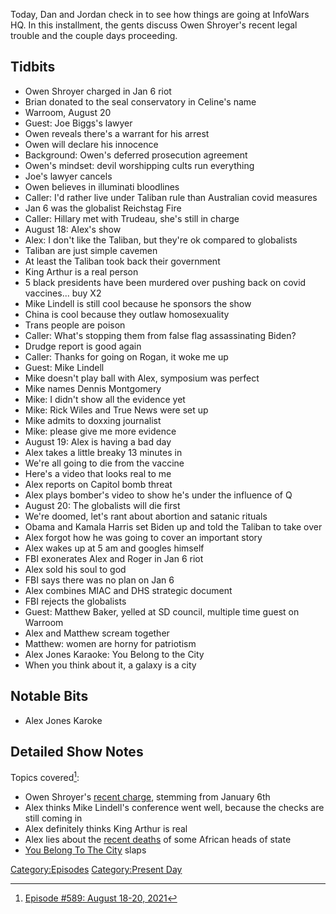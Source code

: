 {{DEFAULTSORT:
    #_EPISODE_0589:August 18-20, 2021
}}{{Episode
    | title             = August 18-20, 2021
    | caption           = Listen to this episode on [https://knowledgefight.libsyn.com/589-august-18-20-2021 Libsyn] [https://open.spotify.com/episode/4Sv8fGDxnB1NlwDB7doA0K Spotify]
    | episodeNumber     = 589
    | length            = 01:51:13
    | airDate           = August 23, 2021
    | coverageStartDate = August 18, 2021
    | coverageEndDate   = August 20, 2021
    | episodeType       = [[:Category:Present Day|Present Day]]
    | appearance        = [[Owen Shroyer]], [[Joe Biggs's lawyer]], [[Hillary Clinton]], [[Justin Trudeau]], [[King Arthur]], [[Mike Lindell]], [[Dennis Montgomery]], [[Rich Wiles]], [[Obama]], [[Kamala Harris]], [[Roger Stone]], [[Matthew Baker]]
    | oocDrop           = *Send in the clowns* Jose in Florida, you're on
    | previousEpisode   = [[588: August 15, 2021]]
    | nextEpisode       = [[590: August 24, 2021]]
}}

{{Stub}}

Today, Dan and Jordan check in to see how things are going at InfoWars HQ. In this installment, the gents discuss Owen Shroyer's recent legal trouble and the couple days proceeding.

==Tidbits==

*Owen Shroyer charged in Jan 6 riot
*Brian donated to the seal conservatory in Celine's name
*Warroom, August 20
*Guest: Joe Biggs's lawyer
*Owen reveals there's a warrant for his arrest
*Owen will declare his innocence
*Background: Owen's deferred prosecution agreement
*Owen's mindset: devil worshipping cults run everything
*Joe's lawyer cancels
*Owen believes in illuminati bloodlines
*Caller: I'd rather live under Taliban rule than Australian covid measures
*Jan 6 was the globalist Reichstag Fire
*Caller: Hillary met with Trudeau, she's still in charge
*August 18: Alex's show
*Alex: I don't like the Taliban, but they're ok compared to globalists
*Taliban are just simple cavemen
*At least the Taliban took back their government
*King Arthur is a real person
*5 black presidents have been murdered over pushing back on covid vaccines... buy X2
*Mike Lindell is still cool because he sponsors the show
*China is cool because they outlaw homosexuality
*Trans people are poison
*Caller: What's stopping them from false flag assassinating Biden?
*Drudge report is good again
*Caller: Thanks for going on Rogan, it woke me up
*Guest: Mike Lindell
*Mike doesn't play ball with Alex, symposium was perfect
*Mike names Dennis Montgomery
*Mike: I didn't show all the evidence yet
*Mike: Rick Wiles and True News were set up
*Mike admits to doxxing journalist
*Mike: please give me more evidence
*August 19: Alex is having a bad day
*Alex takes a little breaky 13 minutes in
*We're all going to die from the vaccine
*Here's a video that looks real to me
*Alex reports on Capitol bomb threat
*Alex plays bomber's video to show he's under the influence of Q
*August 20: The globalists will die first
*We're doomed, let's rant about abortion and satanic rituals
*Obama and Kamala Harris set Biden up and told the Taliban to take over
*Alex forgot how he was going to cover an important story
*Alex wakes up at 5 am and googles himself
*FBI exonerates Alex and Roger in Jan 6 riot
*Alex sold his soul to god
*FBI says there was no plan on Jan 6
*Alex combines MIAC and DHS strategic document
*FBI rejects the globalists
*Guest: Matthew Baker, yelled at SD council, multiple time guest on Warroom
*Alex and Matthew scream together
*Matthew: women are horny for patriotism
*Alex Jones Karaoke: You Belong to the City
*When you think about it, a galaxy is a city

==Notable Bits==

*Alex Jones  Karoke

==Detailed Show Notes==

Topics covered<ref>[https://knowledgefight.com/research/2021/8/22/episode-589-august-18-20-2021 Episode #589: August 18-20, 2021]</ref>:

*Owen Shroyer's [https://s3.documentcloud.org/documents/21046736/8-19-21-us-v-jonathan-owen-shroyer-complaint-affidavit.pdf recent charge], stemming from January 6th
*Alex thinks Mike Lindell's conference went well, because the checks are still coming in
*Alex definitely thinks King Arthur is real
*Alex lies about the [https://www.reuters.com/article/factcheck-africa-leaders/fact-check-these-four-leaders-were-not-killed-for-opposing-covid-19-vaccination-idUSL2N2NP2SW recent deaths] of some African heads of state
*[https://www.youtube.com/watch?v=8TToLgW7zuc You Belong To The City] slaps

[[Category:Episodes]]
[[Category:Present Day]]
